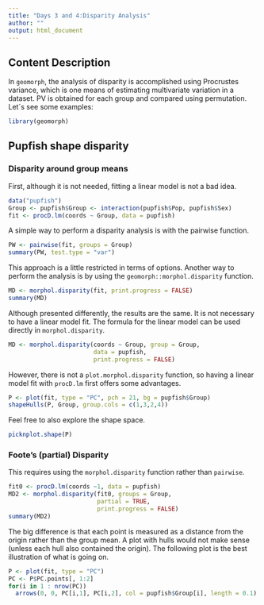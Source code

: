 ```yaml
---
title: "Days 3 and 4:Disparity Analysis"
author: ""
output: html_document
---
```


## **Content Description**

In `geomorph`, the analysis of disparity is accomplished using Procrustes variance, which is one means of estimating multivariate variation in a dataset. PV is obtained for each group and compared using permutation. Let´s see some examples:

```r
library(geomorph)
```

## Pupfish shape disparity

### Disparity around group means

First, although it is not needed, fitting a linear model is not a bad idea.

```r
data("pupfish")
Group <- pupfish$Group <- interaction(pupfish$Pop, pupfish$Sex)
fit <- procD.lm(coords ~ Group, data = pupfish)
```

A simple way to perform a disparity analysis is with the pairwise function. 

```r
PW <- pairwise(fit, groups = Group)
summary(PW, test.type = "var")
```

This approach is a little restricted in terms of options.  Another way to perform the analysis is by using the `geomorph::morphol.disparity` function.
```r
MD <- morphol.disparity(fit, print.progress = FALSE)
summary(MD)
```

Although presented differently, the results are the same.  It is not necessary to have a linear model fit.  The formula for the linear model can be used directly in `morphol.disparity`.

```r
MD <- morphol.disparity(coords ~ Group, group = Group,
                        data = pupfish,
                        print.progress = FALSE)
```

However, there is not a `plot.morphol.disparity` function, so having a linear model fit with `procD.lm` first offers some advantages.

```r
P <- plot(fit, type = "PC", pch = 21, bg = pupfish$Group)
shapeHulls(P, Group, group.cols = c(1,3,2,4))
```

Feel free to also explore the shape space.

```r
picknplot.shape(P)
```

### Foote's (partial) Disparity

This requires using the `morphol.disparity` function rather than `pairwise`.

```r
fit0 <- procD.lm(coords ~1, data = pupfish)
MD2 <- morphol.disparity(fit0, groups = Group,
                         partial = TRUE,
                         print.progress = FALSE)
summary(MD2)
```

The big difference is that each point is measured as a distance from the origin rather than the group mean.  A plot with hulls would not make sense (unless each hull also contained the origin).  The following plot is the best illustration of what is going on.

```r
P <- plot(fit, type = "PC")
PC <- P$PC.points[, 1:2]
for(i in 1 : nrow(PC)) 
  arrows(0, 0, PC[i,1], PC[i,2], col = pupfish$Group[i], length = 0.1)
```
